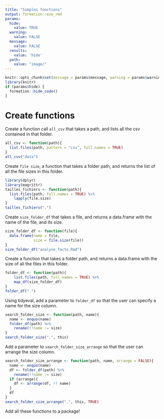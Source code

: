 ```yaml
---
title: "Simples fonctions"
output: formation::exo_rmd
params:
  hide:
    value: TRUE
  warning:
    value: FALSE
  message:
    value: FALSE
  results:
    value: 'hide'
  path: 
    value: "image/"
---
```


```r
knitr::opts_chunk$set(message = params$message, warning = params$warning, results = params$results, eval = FALSE)
library(knitr)
if (params$hide) {
  formation::hide_code()
}
```

# Create functions

Create a function call `all_csv` that takes a path, and lists all the csv contained in that folder. 

```r
all_csv <- function(path){
  list.files(path, pattern = "csv", full.names = TRUE)
}
all_csv("data")
```

Create `file size`, a function that takes a folder path, and returns the list of all the file sizes in this folder.

```r
library(dplyr)
library(magrittr)
tailles_fichiers <- function(path){
  list.files(path, full.names = TRUE) %>%
    lapply(file.size)
}
tailles_fichiers(".")
```

Create `size_folder_df` that takes a file, and returns a data.frame with the name of the file, and its size.

```r
size_folder_df <- function(file){
  data.frame(name = file, 
             size = file.size(file))
}
size_folder_df("analyse_facto.Rmd")
```

Create a function that takes a folder path, and returns a data.frame with the size of all the files in this folder.

```r
folder_df <- function(path){
    list.files(path, full.names = TRUE) %>%
    map_df(size_folder_df) 
}
folder_df(".")
```

Using tidyeval, add a parameter to `folder_df` so that the user can specify a name for the size column.

```r
search_folder_size <- function(path, name){
  name <- enquo(name)
  folder_df(path) %>% 
    rename(!!name := size)
}
search_folder_size(".", this)
```

Add a parameter to `search_folder_size_arrange` so that the user can arrange the size column. 

```r
search_folder_size_arrange <- function(path, name, arrange = FALSE){
  name <- enquo(name)
  df <- folder_df(path) %>% 
    rename(!!name := size) 
  if (arrange){
    df <- arrange(df, !! name)
  }
  df
}
search_folder_size_arrange(".", this, TRUE)
```

Add all these functions to a package! 
